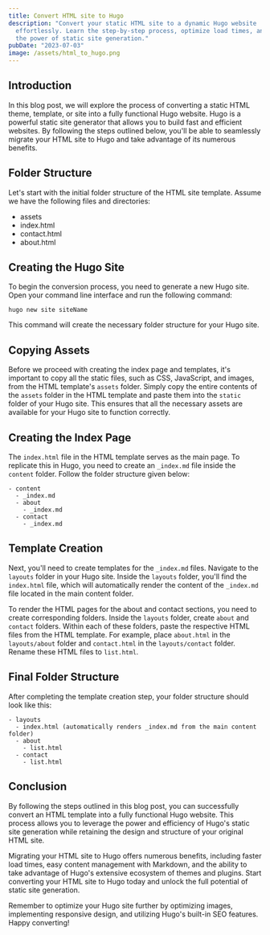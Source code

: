 ```yaml
---
title: Convert HTML site to Hugo
description: "Convert your static HTML site to a dynamic Hugo website
  effortlessly. Learn the step-by-step process, optimize load times, and unleash
  the power of static site generation."
pubDate: "2023-07-03"
image: /assets/html_to_hugo.png
---
```



## Introduction

In this blog post, we will explore the process of converting a static HTML theme, template, or site into a fully functional Hugo website. Hugo is a powerful static site generator that allows you to build fast and efficient websites. By following the steps outlined below, you'll be able to seamlessly migrate your HTML site to Hugo and take advantage of its numerous benefits.

## Folder Structure

Let's start with the initial folder structure of the HTML site template. Assume we have the following files and directories:

* assets
* index.html
* contact.html
* about.html

## Creating the Hugo Site

To begin the conversion process, you need to generate a new Hugo site. Open your command line interface and run the following command:

```
hugo new site siteName

```

This command will create the necessary folder structure for your Hugo site.

## Copying Assets

Before we proceed with creating the index page and templates, it's important to copy all the static files, such as CSS, JavaScript, and images, from the HTML template's `assets` folder. Simply copy the entire contents of the `assets` folder in the HTML template and paste them into the `static` folder of your Hugo site. This ensures that all the necessary assets are available for your Hugo site to function correctly.

<Ad/>

## Creating the Index Page

The `index.html` file in the HTML template serves as the main page. To replicate this in Hugo, you need to create an `_index.md` file inside the `content` folder. Follow the folder structure given below:

```
- content
  - _index.md
  - about
    - _index.md
  - contact
    - _index.md

```

## Template Creation

Next, you'll need to create templates for the `_index.md` files. Navigate to the `layouts` folder in your Hugo site. Inside the `layouts` folder, you'll find the `index.html` file, which will automatically render the content of the `_index.md` file located in the main content folder.

To render the HTML pages for the about and contact sections, you need to create corresponding folders. Inside the `layouts` folder, create `about` and `contact` folders. Within each of these folders, paste the respective HTML files from the HTML template. For example, place `about.html` in the `layouts/about` folder and `contact.html` in the `layouts/contact` folder. Rename these HTML files to `list.html`.

## Final Folder Structure

After completing the template creation step, your folder structure should look like this:

```
- layouts
  - index.html (automatically renders _index.md from the main content folder)
  - about
    - list.html
  - contact
    - list.html

```

## Conclusion

By following the steps outlined in this blog post, you can successfully convert an HTML template into a fully functional Hugo website. This process allows you to leverage the power and efficiency of Hugo's static site generation while retaining the design and structure of your original HTML site.

Migrating your HTML site to Hugo offers numerous benefits, including faster load times, easy content management with Markdown, and the ability to take advantage of Hugo's extensive ecosystem of themes and plugins. Start converting your HTML site to Hugo today and unlock the full potential of static site generation.

Remember to optimize your Hugo site further by optimizing images, implementing responsive design, and utilizing Hugo's built-in SEO features. Happy converting!
